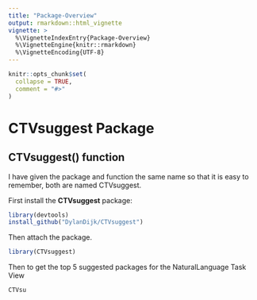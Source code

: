 ```yaml
---
title: "Package-Overview"
output: rmarkdown::html_vignette
vignette: >
  %\VignetteIndexEntry{Package-Overview}
  %\VignetteEngine{knitr::rmarkdown}
  %\VignetteEncoding{UTF-8}
---
```


```r
knitr::opts_chunk$set(
  collapse = TRUE,
  comment = "#>"
)
```



# CTVsuggest Package

## CTVsuggest() function

I have given the package and function the same name so that it is easy to remember, both are named CTVsuggest.

First install the **CTVsuggest** package:
```r
library(devtools)
install_github("DylanDijk/CTVsuggest")
```

Then attach the package.
```r
library(CTVsuggest)
```

Then to get the top 5 suggested packages for the NaturalLanguage Task View 

```r
CTVsu
```



